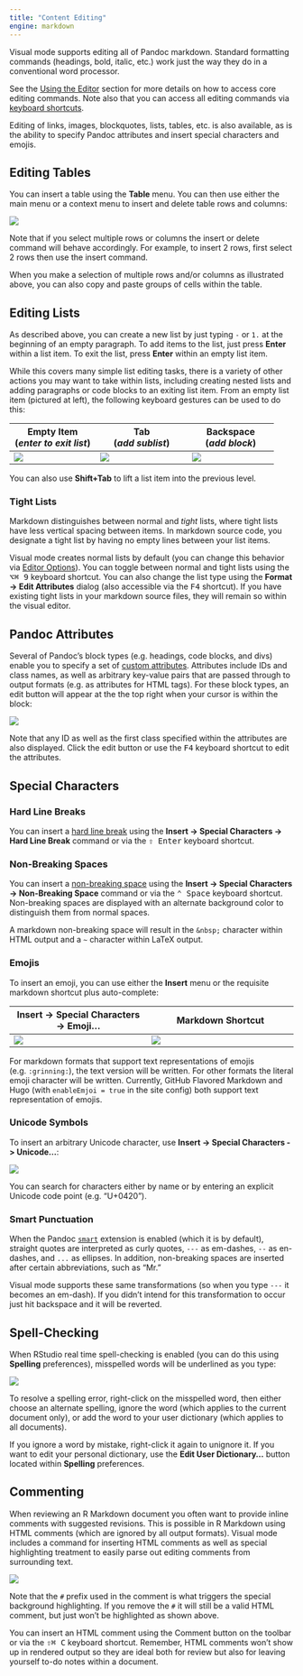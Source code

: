 ```yaml
---
title: "Content Editing"
engine: markdown
---
```


Visual mode supports editing all of Pandoc markdown.
Standard formatting commands (headings, bold, italic, etc.) work just the way they do in a conventional word processor.

See the [Using the Editor](index.qmd#using-the-editor) section for more details on how to access core editing commands.
Note also that you can access all editing commands via [keyboard shortcuts](shortcuts.qmd).

Editing of links, images, blockquotes, lists, tables, etc. is also available, as is the ability to specify Pandoc attributes and insert special characters and emojis.

## Editing Tables

You can insert a table using the **Table** menu.
You can then use either the main menu or a context menu to insert and delete table rows and columns:

![](images/visual-editing-table-context.png)

Note that if you select multiple rows or columns the insert or delete command will behave accordingly.
For example, to insert 2 rows, first select 2 rows then use the insert command.

When you make a selection of multiple rows and/or columns as illustrated above, you can also copy and paste groups of cells within the table.

## Editing Lists

As described above, you can create a new list by just typing `-` or `1.` at the beginning of an empty paragraph.
To add items to the list, just press **Enter** within a list item.
To exit the list, press **Enter** within an empty list item.

While this covers many simple list editing tasks, there is a variety of other actions you may want to take within lists, including creating nested lists and adding paragraphs or code blocks to an exiting list item.
From an empty list item (pictured at left), the following keyboard gestures can be used to do this:

+-------------------------------------------+---------------------------------------------+-------------------------------------------+
| **Empty Item**<br> (*enter to exit list*) | **Tab**<br> (*add sublist*)                 | **Backspace** <br> (*add block*)          |
+===========================================+=============================================+===========================================+
| ![](images/visual-editing-list-item.png)  | ![](images/visual-editing-list-sublist.png) | ![](images/visual-editing-list-block.png) |
+-------------------------------------------+---------------------------------------------+-------------------------------------------+

You can also use **Shift+Tab** to lift a list item into the previous level.

### Tight Lists

Markdown distinguishes between normal and *tight* lists, where tight lists have less vertical spacing between items.
In markdown source code, you designate a tight list by having no empty lines between your list items.

Visual mode creates normal lists by default (you can change this behavior via [Editor Options](options)).
You can toggle between normal and tight lists using the <kbd>⌥⌘ 9</kbd> keyboard shortcut.
You can also change the list type using the **Format -> Edit Attributes** dialog (also accessible via the <kbd>F4</kbd> shortcut).
If you have existing tight lists in your markdown source files, they will remain so within the visual editor.

## Pandoc Attributes

Several of Pandoc's block types (e.g. headings, code blocks, and divs) enable you to specify a set of [custom attributes](https://pandoc.org/MANUAL.html#heading-identifiers).
Attributes include IDs and class names, as well as arbitrary key-value pairs that are passed through to output formats (e.g. as attributes for HTML tags).
For these block types, an edit button will appear at the the top right when your cursor is within the block:

![](images/visual-editing-attributes.png)

Note that any ID as well as the first class specified within the attributes are also displayed.
Click the edit button or use the <kbd>F4</kbd> keyboard shortcut to edit the attributes.

## Special Characters

### Hard Line Breaks

You can insert a [hard line break](https://practicaltypography.com/hard-line-breaks.html) using the **Insert -> Special Characters -> Hard Line Break** command or via the <kbd>⇧ Enter</kbd> keyboard shortcut.

### Non-Breaking Spaces

You can insert a [non-breaking space](https://en.wikipedia.org/wiki/Non-breaking_space) using the **Insert -> Special Characters -> Non-Breaking Space** command or via the <kbd>⌃ Space</kbd> keyboard shortcut.
Non-breaking spaces are displayed with an alternate background color to distinguish them from normal spaces.

A markdown non-breaking space will result in the `&nbsp;` character within HTML output and a `~` character within LaTeX output.

### Emojis

To insert an emoji, you can use either the **Insert** menu or the requisite markdown shortcut plus auto-complete:

| **Insert -> Special Characters -> Emoji...** | Markdown Shortcut                               |
|----------------------------------------------|-------------------------------------------------|
| ![](images/visual-editing-emoji-dialog.png)  | ![](images/visual-editing-emoji-completion.png) |

For markdown formats that support text representations of emojis (e.g. `:grinning:`), the text version will be written.
For other formats the literal emoji character will be written.
Currently, GitHub Flavored Markdown and Hugo (with `enableEmjoi = true` in the site config) both support text representation of emojis.

### Unicode Symbols

To insert an arbitrary Unicode character, use **Insert -> Special Characters -> Unicode...**:

![](images/visual-editing-unicode.png)

You can search for characters either by name or by entering an explicit Unicode code point (e.g. "U+0420").

### Smart Punctuation

When the Pandoc [`smart`](https://pandoc.org/MANUAL.html#typography) extension is enabled (which it is by default), straight quotes are interpreted as curly quotes, `---` as em-dashes, `--` as en-dashes, and `...` as ellipses.
In addition, non-breaking spaces are inserted after certain abbreviations, such as "Mr."

Visual mode supports these same transformations (so when you type `---` it becomes an em-dash).
If you didn't intend for this transformation to occur just hit backspace and it will be reverted.

## Spell-Checking

When RStudio real time spell-checking is enabled (you can do this using **Spelling** preferences), misspelled words will be underlined as you type:

![](images/visual-editing-spelling.png)

To resolve a spelling error, right-click on the misspelled word, then either choose an alternate spelling, ignore the word (which applies to the current document only), or add the word to your user dictionary (which applies to all documents).

If you ignore a word by mistake, right-click it again to unignore it.
If you want to edit your personal dictionary, use the **Edit User Dictionary...** button located within **Spelling** preferences.

## Commenting

When reviewing an R Markdown document you often want to provide inline comments with suggested revisions.
This is possible in R Markdown using HTML comments (which are ignored by all output formats).
Visual mode includes a command for inserting HTML comments as well as special highlighting treatment to easily parse out editing comments from surrounding text.

![](images/visual-editing-comment.png)

Note that the `#` prefix used in the comment is what triggers the special background highlighting.
If you remove the `#` it will still be a valid HTML comment, but just won't be highlighted as shown above.

You can insert an HTML comment using the Comment button on the toolbar or via the <kbd>⇧⌘ C</kbd> keyboard shortcut.
Remember, HTML comments won't show up in rendered output so they are ideal both for review but also for leaving yourself to-do notes within a document.
